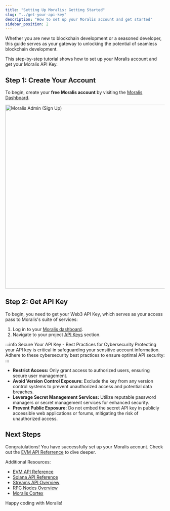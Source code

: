 ```yaml
---
title: "Setting Up Moralis: Getting Started"
slug: "../get-your-api-key"
description: "How to set up your Moralis account and get started"
sidebar_position: 2
---
```


Whether you are new to blockchain development or a seasoned developer, this guide serves as your gateway to unlocking the potential of seamless blockchain development.

This step-by-step tutorial shows how to set up your Moralis account and get your Moralis API Key.


## Step 1: Create Your Account

To begin, create your **free Moralis account** by visiting the [Moralis Dashboard](https://admin.moralis.com/register).

<img loading="eager" alt="Moralis Admin (Sign Up)" src="/img/content/d8b5b3d-Screen_Shot_2022-10-24_at_14.45.21.webp" width="1024" height="582" />

## Step 2: Get API Key

To begin, you need to get your Web3 API Key, which serves as your access pass to Moralis's suite of services:

1. Log in to your [Moralis dashboard](https://admin.moralis.com/).
2. Navigate to your project [API Keys](https://admin.moralis.com/api-keys) section.

:::info Secure Your API Key - Best Practices for Cybersecurity
Protecting your API key is critical in safeguarding your sensitive account information. Adhere to these cybersecurity best practices to ensure optimal API security:
:::

- **Restrict Access:** Only grant access to authorized users, ensuring secure user management.
- **Avoid Version Control Exposure:** Exclude the key from any version control systems to prevent unauthorized access and potential data breaches.
- **Leverage Secret Management Services:** Utilize reputable password managers or secret management services for enhanced security.
- **Prevent Public Exposure:** Do not embed the secret API key in publicly accessible web applications or forums, mitigating the risk of unauthorized access.



## Next Steps

Congratulations! You have successfully set up your Moralis account. Check out the [EVM API Referrence](/web3-data-api/evm/api-reference) to dive deeper.

Additional Resources:

<ul>
<li><a href="/web3-data-api/evm/api-reference">EVM API Reference</a></li>
<li><a href="/web3-data-api/solana/api-reference">Solana API Reference</a></li>
<li><a href="/streams-api/evm">Streams API Overview</a></li>
<li><a href="/rpc-nodes">RPC Nodes Overview</a></li>
<li><a href="/cortex">Moralis Cortex</a></li>
</ul>

Happy coding with Moralis!
